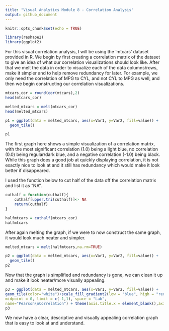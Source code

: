 ---
title: "Visual Analytics Module 8 - Correlation Analysis"
output: github_document
---

```{r setup, include=FALSE}
knitr::opts_chunk$set(echo = TRUE)
```

```{r, echo=FALSE}
library(reshape2)
library(ggplot2)
```

For this visual correlation analysis, I will be using the 'mtcars' dataset provided in R.
We begin by first creating a correlation matrix of the dataset to give an idea of what our correlation visualizations should look like. After that we melt the data in order to visualize each of the data columns/rows, make it simpler and to help remove redundancy for later. For example, we only need the correlation of MPG to CYL, and not CYL to MPG as well, and then we begin constructing our correlation visualizations.

```{r}
mtcars_cor = round(cor(mtcars),2)
head(mtcars_cor)

melted_mtcars = melt(mtcars_cor)
head(melted_mtcars)
```

```{r}
p1 = ggplot(data = melted_mtcars, aes(x=Var1, y=Var2, fill=value)) + 
  geom_tile()

p1
```

The first graph here shows a simple visualization of a correlation matrix, with the most significant correlation (1.0) being a light blue, no correlation (0.0) being regular/dark blue, and a negative correlation (-1.0) being black. While this graph does a good job at quickly displaying correlation, it is not exactly nice to look at and it still has redundancy which would make it look better if disappeared. 

I used the function below to cut half of the data off the correlation matrix and list it as "NA".

```{r}
cuthalf = function(cuthalf){
    cuthalf[upper.tri(cuthalf)]<- NA
    return(cuthalf)
}

halfmtcars = cuthalf(mtcars_cor)
halfmtcars
```
After again melting the graph, if we were to now construct the same graph, it would look much neater and simpler.

```{r}
melted_mtcars = melt(halfmtcars,na.rm=TRUE)

p2 = ggplot(data = melted_mtcars, aes(x=Var1, y=Var2, fill=value)) + 
  geom_tile()
p2
```

Now that the graph is simplified and redundancy is gone, we can clean it up and make it look neater/more visually appealing.

```{r}
p3 = ggplot(data = melted_mtcars, aes(x=Var1, y=Var2, fill=value)) + 
geom_tile(color="white")+scale_fill_gradient2(low = "blue", high = "red", mid = "white", 
midpoint = 0, limit = c(-1,1), space = "Lab", 
name="Pearson\nCorrelation") + theme(axis.title.x = element_blank(),axis.title.y = element_blank())+ geom_text(aes(Var1, Var2, label = value), color = "black", size = 4)
p3
```

We now have a clear, descriptive and visually appealing correlation graph that is easy to look at and understand. 
